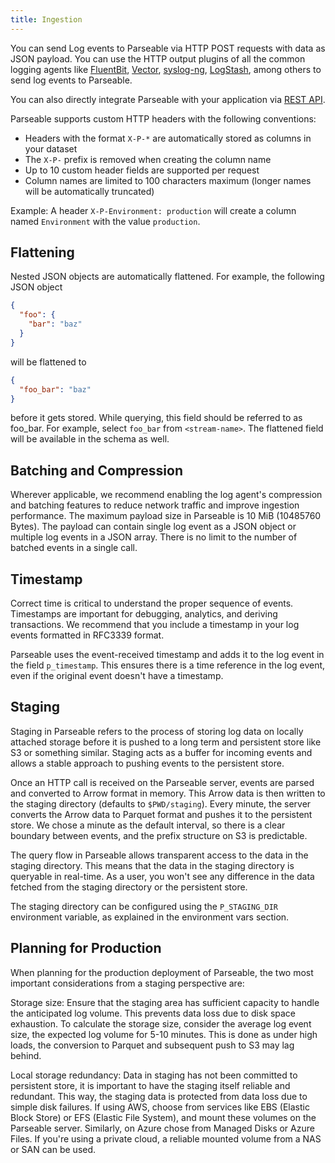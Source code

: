 ```yaml
---
title: Ingestion
---
```


You can send Log events to Parseable via HTTP POST requests with data as JSON payload. You can use the HTTP output plugins of all the common logging agents like [FluentBit](/docs/datasource/log-agents/fluent-bit), [Vector](/docs/datasource/log-agents/vector), [syslog-ng](/docs/datasource/log-agents/syslog), [LogStash](/docs/datasource/log-agents/logstash), among others to send log events to Parseable.

You can also directly integrate Parseable with your application via [REST API](/docs/api/v1/ingest).

<Callout type="info">
Parseable supports custom HTTP headers with the following conventions:

- Headers with the format `X-P-*` are automatically stored as columns in your dataset
- The `X-P-` prefix is removed when creating the column name
- Up to 10 custom header fields are supported per request
- Column names are limited to 100 characters maximum (longer names will be automatically truncated)

Example: A header `X-P-Environment: production` will create a column named `Environment` with the value `production`.
</Callout>


## Flattening

Nested JSON objects are automatically flattened. For example, the following JSON object

```json
{
  "foo": {
    "bar": "baz"
  }
}
```

will be flattened to

```json
{
  "foo_bar": "baz"
}
```

before it gets stored. While querying, this field should be referred to as foo_bar. For example, select `foo_bar` from `<stream-name>`. The flattened field will be available in the schema as well.

## Batching and Compression

Wherever applicable, we recommend enabling the log agent's compression and batching features to reduce network traffic and improve ingestion performance. The maximum payload size in Parseable is 10 MiB (10485760 Bytes). The payload can contain single log event as a JSON object or multiple log events in a JSON array. There is no limit to the number of batched events in a single call.

## Timestamp

Correct time is critical to understand the proper sequence of events. Timestamps are important for debugging, analytics, and deriving transactions. We recommend that you include a timestamp in your log events formatted in RFC3339 format.

Parseable uses the event-received timestamp and adds it to the log event in the field `p_timestamp`. This ensures there is a time reference in the log event, even if the original event doesn't have a timestamp.

## Staging

Staging in Parseable refers to the process of storing log data on locally attached storage before it is pushed to a long term and persistent store like S3 or something similar. Staging acts as a buffer for incoming events and allows a stable approach to pushing events to the persistent store.

Once an HTTP call is received on the Parseable server, events are parsed and converted to Arrow format in memory. This Arrow data is then written to the staging directory (defaults to `$PWD/staging`). Every minute, the server converts the Arrow data to Parquet format and pushes it to the persistent store. We chose a minute as the default interval, so there is a clear boundary between events, and the prefix structure on S3 is predictable.

The query flow in Parseable allows transparent access to the data in the staging directory. This means that the data in the staging directory is queryable in real-time. As a user, you won't see any difference in the data fetched from the staging directory or the persistent store.

The staging directory can be configured using the `P_STAGING_DIR` environment variable, as explained in the environment vars section.

## Planning for Production

When planning for the production deployment of Parseable, the two most important considerations from a staging perspective are:

Storage size: Ensure that the staging area has sufficient capacity to handle the anticipated log volume. This prevents data loss due to disk space exhaustion. To calculate the storage size, consider the average log event size, the expected log volume for 5-10 minutes. This is done as under high loads, the conversion to Parquet and subsequent push to S3 may lag behind.

Local storage redundancy: Data in staging has not been committed to persistent store, it is important to have the staging itself reliable and redundant. This way, the staging data is protected from data loss due to simple disk failures. If using AWS, choose from services like EBS (Elastic Block Store) or EFS (Elastic File System), and mount these volumes on the Parseable server. Similarly, on Azure chose from Managed Disks or Azure Files. If you're using a private cloud, a reliable mounted volume from a NAS or SAN can be used.